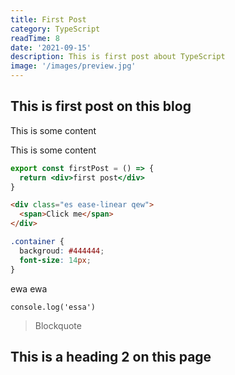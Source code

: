 ```yaml
---
title: First Post
category: TypeScript
readTime: 8
date: '2021-09-15'
description: This is first post about TypeScript
image: '/images/preview.jpg'
---
```


## This is first post on this blog

This is some content

This is some content

```jsx
export const firstPost = () => {
  return <div>first post</div>
}
```

```html
<div class="es ease-linear qew">
  <span>Click me</span>
</div>
```

```css
.container {
  backgroud: #444444;
  font-size: 14px;
}
```

ewa
ewa

`console.log('essa')`

> Blockquote

## This is a heading 2 on this page
